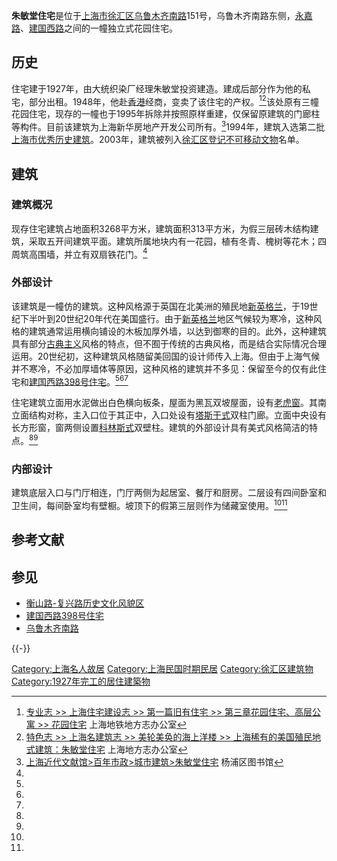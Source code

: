 {{上海市优秀历史建筑
|省区市 = 上海市
|名称 = 朱敏堂住宅
|图片 = [[File:ürümqi_Lu_nr._151.jpg|250px]]
|编号 = 2-115
|时代 = 1927年
|所在 = [[上海市|上海市]][[徐汇区|徐汇区]][[乌鲁木齐南路|乌鲁木齐南路]]151号
|公布 = 1994年
}}

'''朱敏堂住宅'''是位于[[上海市|上海市]][[徐汇区|徐汇区]][[乌鲁木齐南路|乌鲁木齐南路]]151号，乌鲁木齐南路东侧，[[永嘉路_(上海)|永嘉路]]、[[建国西路_(上海)|建国西路]]之间的一幢独立式花园住宅。

==历史==
住宅建于1927年，由大统织染厂经理朱敏堂投资建造。建成后部分作为他的私宅，部分出租。1948年，他赴[[香港|香港]]经商，变卖了该住宅的产权。<ref name=h>[http://www.shtong.gov.cn/newsite/node2/node2245/node75091/node75095/node75115/node75127/userobject1ai90866.html 专业志 >> 上海住宅建设志 >> 第一篇旧有住宅 >> 第三章花园住宅、高层公寓 >> 花园住宅] {{Wayback|url=http://www.shtong.gov.cn/newsite/node2/node2245/node75091/node75095/node75115/node75127/userobject1ai90866.html |date=20150924130402 }}上海地铁地方志办公室</ref><ref name=dfz>[http://www.shtong.gov.cn/newsite/node2/node71994/node81772/node81775/node81786/userobject1ai109034.html  特色志 >> 上海名建筑志 >> 美轮美奂的海上洋楼 >> 上海稀有的美国殖民地式建筑：朱敏堂住宅] {{Wayback|url=http://www.shtong.gov.cn/newsite/node2/node71994/node81772/node81775/node81786/userobject1ai109034.html |date=20200707200248 }}上海地方志办公室</ref>该处原有三幢花园住宅，现存的一幢也于1995年拆除并按照原样重建，仅保留原建筑的门廊柱等构件。目前该建筑为上海新华房地产开发公司所有。<ref name=ypq>[http://www.yplib.org.cn/structure/jdsh/bnsz/jz_96452_1.htm 上海近代文献馆>百年市政>城市建筑>朱敏堂住宅] {{Wayback|url=http://www.yplib.org.cn/structure/jdsh/bnsz/jz_96452_1.htm |date=20140512223732 }}杨浦区图书馆</ref>1994年，建筑入选第二批[[上海市优秀历史建筑|上海市优秀历史建筑]]。2003年，建筑被列入[[徐汇区登记不可移动文物列表|徐汇区登记不可移动文物]]名单。

==建筑==
===建筑概况===
现存住宅建筑占地面积3268平方米，建筑面积313平方米，为假三层砖木结构建筑，采取五开间建筑平面。建筑所属地块内有一花园，植有冬青、槐树等花木；四周筑高围墙，并立有双扇铁花门。<ref name=dfz />

===外部设计===
该建筑是一幢仿{{link-en|美国殖民地复兴风格|American colonial architecture#Colonial Georgian}}的建筑。这种风格源于英国在北美洲的殖民地[[新英格兰|新英格兰]]，于19世纪下半叶到20世纪20年代在美国盛行。由于[[新英格兰|新英格兰]]地区气候较为寒冷，这种风格的建筑通常运用横向铺设的木板加厚外墙，以达到御寒的目的。此外，这种建筑具有部分[[古典主义|古典主义]]风格的特点，但不囿于传统的古典风格，而是结合实际情况合理运用。20世纪初，这种建筑风格随留美回国的设计师传入上海。但由于上海气候并不寒冷，不必加厚墙体等原因，这种风格的建筑并不多见：保留至今的仅有此住宅和[[建国西路398号住宅|建国西路398号住宅]]。<ref name=h /><ref name=dfz /><ref name=ypq />

住宅建筑立面用水泥做出白色横向板条，屋面为黑瓦双坡屋面，设有[[老虎窗|老虎窗]]。其南立面结构对称，主入口位于其正中，入口处设有[[塔司干柱式|塔斯干式]]双柱门廊。立面中央设有长方形窗，窗两侧设置[[科林斯柱式|科林斯式]]双壁柱。建筑的外部设计具有美式风格简洁的特点。<ref name=dfz /><ref name=ypq />

===内部设计===
建筑底层入口与门厅相连，门厅两侧为起居室、餐厅和厨房。二层设有四间卧室和卫生间，每间卧室均有壁橱。坡顶下的假第三层则作为储藏室使用。<ref name=dfz /><ref name=ypq />

== 参考文献 ==
{{Reflist|2}}

==参见==
*[[衡山路-复兴路历史文化风貌区|衡山路-复兴路历史文化风貌区]]
*[[建国西路398号住宅|建国西路398号住宅]]
*[[乌鲁木齐南路|乌鲁木齐南路]]

{{-}}
{{上海市第二批优秀历史建筑}}

[[Category:上海名人故居|Category:上海名人故居]]
[[Category:上海民国时期民居|Category:上海民国时期民居]]
[[Category:徐汇区建筑物|Category:徐汇区建筑物]]
[[Category:1927年完工的居住建築物|Category:1927年完工的居住建築物]]
